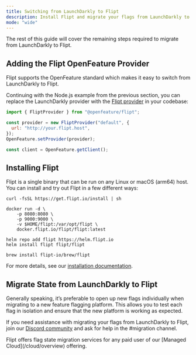 ```yaml
---
title: Switching from LaunchDarkly to Flipt
description: Install Flipt and migrate your flags from LaunchDarkly to Flipt
mode: "wide"
---
```


The rest of this guide will cover the remaining steps required to migrate from LaunchDarkly to Flipt.

## Adding the Flipt OpenFeature Provider

Flipt supports the OpenFeature standard which makes it easy to switch from LaunchDarkly to Flipt.

Continuing with the Node.js example from the previous section, you can replace the LaunchDarkly provider with the [Flipt provider](https://github.com/open-feature/js-sdk-contrib/tree/main/libs/providers/flipt) in your codebase:

```javascript
import { FliptProvider } from "@openfeature/flipt";

const provider = new FliptProvider("default", {
  url: "http://your.flipt.host",
});
OpenFeature.setProvider(provider);

const client = OpenFeature.getClient();
```

## Installing Flipt

Flipt is a single binary that can be run on any Linux or macOS (arm64) host. You can install and try out Flipt in a few different ways:

<CodeGroup>

```console Binary
curl -fsSL https://get.flipt.io/install | sh
```

```console Docker
docker run -d \
    -p 8080:8080 \
    -p 9000:9000 \
    -v $HOME/flipt:/var/opt/flipt \
    docker.flipt.io/flipt/flipt:latest
```

```console Kubernetes/Helm
helm repo add flipt https://helm.flipt.io
helm install flipt flipt/flipt
```

```console Homebrew
brew install flipt-io/brew/flipt
```

</CodeGroup>

For more details, see our [installation documentation](/self-hosted/overview).

## Migrate State from LaunchDarkly to Flipt

Generally speaking, it’s preferable to open up new flags individually when migrating to a new feature flagging platform. This allows you to test each flag in isolation and ensure that the new platform is working as expected.

If you need assistance with migrating your flags from LaunchDarkly to Flipt, join our [Discord community](https://flipt.io/discord) and ask for help in the #migration channel.

<Note>
  Flipt offers flag state migration services for any paid user of our
  [Managed Cloud](/cloud/overview) offering.
</Note>
